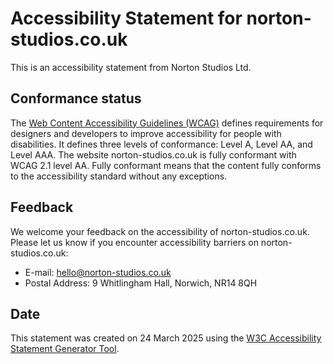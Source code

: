 
# Accessibility Statement for norton-studios.co.uk

This is an accessibility statement from Norton Studios Ltd.

## Conformance status

The [Web Content Accessibility Guidelines (WCAG)](https://www.w3.org/WAI/standards-guidelines/wcag/) defines requirements for designers and developers to improve accessibility for people with disabilities. It defines three levels of conformance: Level A, Level AA, and Level AAA. The website norton-studios.co.uk is fully conformant with WCAG 2.1 level AA. Fully conformant means that the content fully conforms to the accessibility standard without any exceptions.

## Feedback

We welcome your feedback on the accessibility of norton-studios.co.uk. Please let us know if you encounter accessibility barriers on norton-studios.co.uk:

- E-mail: hello@norton-studios.co.uk
- Postal Address: 9 Whitlingham Hall, Norwich, NR14 8QH

## Date

This statement was created on 24 March 2025 using the [W3C Accessibility Statement Generator Tool](https://www.w3.org/WAI/planning/statements/).
